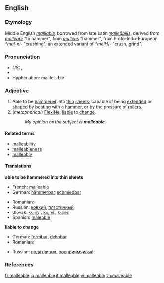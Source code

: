==English==

===Etymology===
Middle English ''[[malliable]]'', borrowed from late Latin ''[[malleabilis|malleābilis]]'', derived from ''[[malleare|malleāre]]'' "to hammer", from ''[[malleus]]'' "hammer", from Proto-Indo-European ''*mal-ni-'' "crushing", an extended variant of ''*melH₂-'' "crush, grind".

===Pronunciation===
*''US:'' {{IPA|/ˈmæliəbəl/}}, {{SAMPA|/"m{li@b@l/}}
*{{audio|en-us-malleable.ogg|Audio (US)}}
*Hyphenation: mal·le·a·ble

===Adjective===
{{en-adj}}

# Able to be [[hammer]]ed into [[thin]] [[sheet]]s; capable of being [[extend]]ed or [[shape]]d by [[beat]]ing with a [[hammer]], or by the pressure of [[roller]]s.
# (''metaphorical'') [[flexible|Flexible]], [[liable]] to [[change]].
#: ''My opinion on the subject is '''malleable'''.''

====Related terms====
*[[malleability]]
*[[malleableness]]
*[[malleably]]

====Translations====
'''able to be hammered into thin sheets'''
{{top}}
*French: [[malléable]]
*German: [[hämmerbar]], [[schmiedbar]]
{{mid}}
*Romanian: {{trad|ro|maleabil}}
*Russian: [[ковкий]], [[пластичный]]
*Slovak: [[kujný]] {{m}}, [[kujná]] {{f}}, [[kujné]] {{n}}
*Spanish: [[maleable]]
{{bottom}}

'''liable to change'''
{{top}}
*German: [[formbar]], [[dehnbar]]
*Romanian: {{trad|ro|maleabil}}
{{mid}}
*Russian: [[податливый]], [[восприимчивый]]
{{bottom}}

===References===
{{R:Webster 1913}}

[[fr:malleable]]
[[io:malleable]]
[[it:malleable]]
[[vi:malleable]]
[[zh:malleable]]